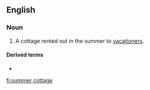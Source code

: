 ==English==

===Noun===
{{en-noun|head=[[summer]] [[cottage]]}}

# {{lb|en|Canada|US}} A cottage rented out in the summer to [[vacationer]]s.

====Derived terms====
* {{l|en|summer cottager}}

[[fi:summer cottage]]
